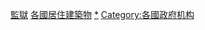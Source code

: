 {{Commons category|Prisons by country}}
{{Categories by country|nocat}}

[[Category:監獄|]]
[[Category:各國居住建築物|]]
[[Category:各國政府建築物|*]]
[[Category:各國政府机构|Category:各國政府机构]]